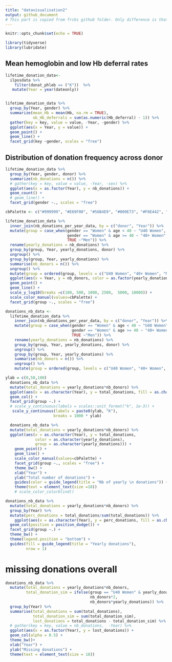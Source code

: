```yaml
---
title: "datavisualisation2"
output: github_document
# This part is copied from frcbs github folder. Only difference is that all plots are filtered with year < 2014 and full blood.
---
```



```r
knitr::opts_chunk$set(echo = TRUE)
```


```r
library(tidyverse)
library(lubridate)
```

## Mean hemoglobin and low Hb deferral rates  

```r

lifetime_donation_data<- 
  ilposdata %>% 
    filter(donat_phleb == ("K"))  %>% 
   mutate(Year = year(dateonly))


lifetime_donation_data %>% 
  group_by(Year, gender) %>% 
  summarize(mean_Hb = mean(Hb, na.rm = TRUE),
            nb_Hb_deferrals = sum(as.numeric(Hb_deferral) - 1)) %>% 
  gather(key = key, value = value, -Year, -gender) %>% 
  ggplot(aes(x = Year, y = value)) +
  geom_point() +
  geom_line() +
  facet_grid(key ~gender, scales = "free")
``` 








## Distribution of donation frequency across donor

```r
lifetime_donation_data %>% 
  group_by(Year, gender, donor) %>% 
  summarize(nb_donations = n()) %>% 
  # gather(key = key, value = value, -Year, -sex) %>% 
  ggplot(aes(x = as.factor(Year), y = nb_donations)) +
  geom_count() +
  # geom_line() +
  facet_grid(gender ~., scales = "free")

```

```r
cbPalette <- c("#999999", "#E69F00", "#56B4E9", "#009E73", "#F0E442", "#0072B2", "#D55E00", "#CC79A7")

lifetime_donation_data %>% 
  inner_join(nb_donations_per_year_data, by = c("donor", "Year")) %>% 
  mutate(group = case_when(gender == "Women" & age < 40 ~ "U40 Women",
                           gender == "Women" & age >= 40 ~ "40+ Women",
                           TRUE ~"Men")) %>% 
  rename(yearly_donations = nb_donations) %>% 
  group_by(group, Year, yearly_donations, donor) %>% 
  ungroup() %>% 
  group_by(group, Year, yearly_donations) %>% 
  summarise(nb_donors = n()) %>% 
  ungroup() %>% 
  mutate(group = ordered(group, levels = c("U40 Women", "40+ Women", "Men"))) %>% 
  ggplot(aes(x = Year, y = nb_donors, color = as.factor(yearly_donations),  group = as.factor(yearly_donations))) +
  geom_point() + 
  geom_line() +
  scale_y_log10(breaks =c(100, 500, 1000, 2500,  5000, 10000)) +
  scale_color_manual(values=cbPalette) +
  facet_grid(group ~., scales = "free")

```

```r
donations_nb_data <-
  lifetime_donation_data %>% 
    inner_join(nb_donations_per_year_data, by = c("donor", "Year")) %>% 
    mutate(group = case_when(gender == "Women" & age < 40 ~ "U40 Women",
                             gender == "Women" & age >= 40 ~ "40+ Women",
                             TRUE ~"Men")) %>% 
    rename(yearly_donations = nb_donations) %>% 
    group_by(group, Year, yearly_donations, donor) %>% 
    ungroup() %>% 
    group_by(group, Year, yearly_donations) %>% 
    summarise(nb_donors = n()) %>% 
    ungroup() %>% 
    mutate(group = ordered(group, levels = c("U40 Women", "40+ Women", "Men")))
```




```r
ylab = c(0,50,100)
  donations_nb_data %>% 
  mutate(total_donations = yearly_donations*nb_donors) %>% 
  ggplot(aes(x = as.character(Year), y = total_donations, fill = as.character(yearly_donations))) +
  geom_col() +
  facet_grid(group ~.) +
  # scale_y_continuous(labels = scales::unit_format("k", 1e-3)) +
   scale_y_continuous(labels = paste0(ylab, "K"),
                     breaks = 1000 * ylab)
```



```r
  donations_nb_data %>% 
  mutate(total_donations = yearly_donations*nb_donors) %>% 
  ggplot(aes(x = as.character(Year), y = total_donations, 
             color = as.character(yearly_donations),
             group = as.character(yearly_donations))) +
    geom_point() +
    geom_line() +
    scale_color_manual(values=cbPalette) +
    facet_grid(group ~., scales = "free") +
    theme_bw() +
    xlab("Year") +
    ylab("Total number of donations") +
    guides(color = guide_legend(title = "Nb of yearly \n donations")) +
    theme(text = element_text(size =18)) 
    # scale_color_colorblind()
```

```r
donations_nb_data %>% 
  mutate(total_donations = yearly_donations*nb_donors) %>% 
  group_by(Year) %>% 
  mutate(perc_donations = total_donations/sum(total_donations)) %>% 
    ggplot(aes(x = as.character(Year), y = perc_donations, fill = as.character(yearly_donations))) +
  geom_col(position = position_dodge()) +
  facet_grid(group ~.) +
  theme_bw() +
  theme(legend.position = "bottom") +
  guides(fill = guide_legend(title = "Yearly donations"),
         nrow = 1)
```
# missing donations overall
```r
donations_nb_data %>% 
  mutate(total_donations = yearly_donations*nb_donors,
         total_donation_sim = ifelse(group == "U40 Women" & yearly_donations > 2,
                                     nb_donors*2,
                                     nb_donors*yearly_donations)) %>% 
  group_by(Year) %>% 
  summarise(total_donations = sum(total_donations),
            total_donation_sim = sum(total_donation_sim),
            lost_donations = total_donations - total_donation_sim) %>% 
  # gather(key = key, value = nb_donations,  -Year) %>% 
  ggplot(aes(x = as.factor(Year), y = lost_donations)) +
  geom_col(alpha = 0.5) +
  theme_bw()+
  xlab("Year") +
  ylab("Missing donations") +
  theme(text = element_text(size = 18))
```

